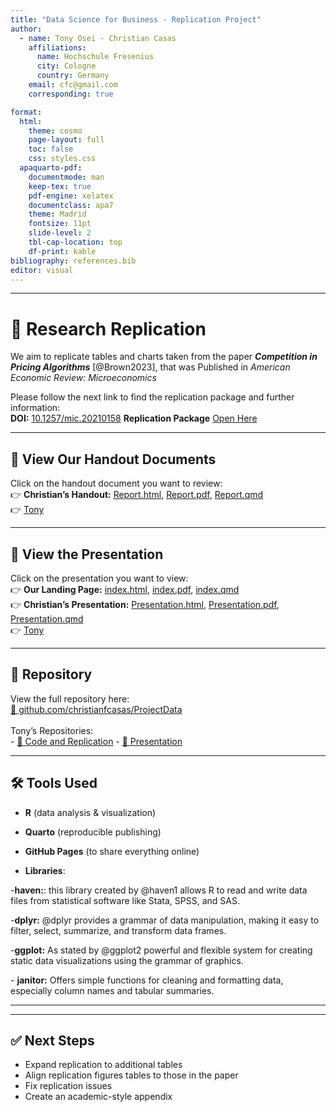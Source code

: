 ```yaml
---
title: "Data Science for Business - Replication Project"
author:
  - name: Tony Osei - Christian Casas
    affiliations:
      name: Hochschule Fresenius
      city: Cologne
      country: Germany
    email: cfc@gmail.com
    corresponding: true

format:
  html:
    theme: cosmo
    page-layout: full
    toc: false
    css: styles.css
  apaquarto-pdf:
    documentmode: man
    keep-tex: true
    pdf-engine: xelatex
    documentclass: apa7
    theme: Madrid
    fontsize: 11pt
    slide-level: 2
    tbl-cap-location: top
    df-print: kable
bibliography: references.bib
editor: visual
---
```


------------------------------------------------------------------------

# 🎯 Research Replication

We aim to replicate tables and charts taken from the paper ***Competition in Pricing Algorithms*** [@Brown2023], that was Published in *American Economic Review: Microeconomics*\

Please follow the next link to find the replication package and further information:\
**DOI:** [10.1257/mic.20210158](https://doi.org/10.1257/mic.20210158)
**Replication Package** [Open Here](https://www.openicpsr.org/openicpsr/project/151303/version/V1/view)

------------------------------------------------------------------------

## 🎥 View Our Handout Documents

Click on the handout document you want to review:\
👉 **Christian's Handout:** [Report.html](Report.html), [Report.pdf](Report.pdf), [Report.qmd](Report.qmd)\
👉 [Tony](https://nanaosei95.github.io/replicapresentation)

------------------------------------------------------------------------

## 🎥 View the Presentation

Click on the presentation you want to view:\
👉 **Our Landing Page:** [index.html](index.html), [index.pdf](index.pdf), [index.qmd](index.qmd)\
👉 **Christian's Presentation:** [Presentation.html](try.html), [Presentation.pdf](try.pdf), [Presentation.qmd](try.qmd)\
👉 [Tony](https://nanaosei95.github.io/replicapresentation)

------------------------------------------------------------------------

## 📁 Repository

View the full repository here:\
[🔗 github.com/christianfcasas/ProjectData](https://github.com/christianfcasas/ProjectData)
\
\
Tony's Repositories:\
- [🔗 Code and Replication](https://github.com/Nanaosei95/Replica.git)
- [🔗 Presentation](https://github.com/Nanaosei95/replicapresentation.git)

------------------------------------------------------------------------

## 🛠️ Tools Used

-   **R** (data analysis & visualization)\
-   **Quarto** (reproducible publishing)\
-   **GitHub Pages** (to share everything online)

-   **Libraries**:\ 

-**haven:**: this library created by @haven1 allows R to read and write data files from statistical software like Stata, SPSS, and SAS.\

-**dplyr:** @dplyr provides a grammar of data manipulation, making it easy to filter, select, summarize, and transform data frames.\

\-**ggplot:** As stated by @ggplot2 powerful and flexible system for creating static data visualizations using the grammar of graphics.\

\-       **janitor:** Offers simple functions for cleaning and formatting data, especially column names and tabular summaries.

------------------------------------------------------------------------

------------------------------------------------------------------------

## ✅ Next Steps

-   Expand replication to additional tables\
-   Align replication figures tables to those in the paper\
-   Fix replication issues\
-   Create an academic-style appendix


